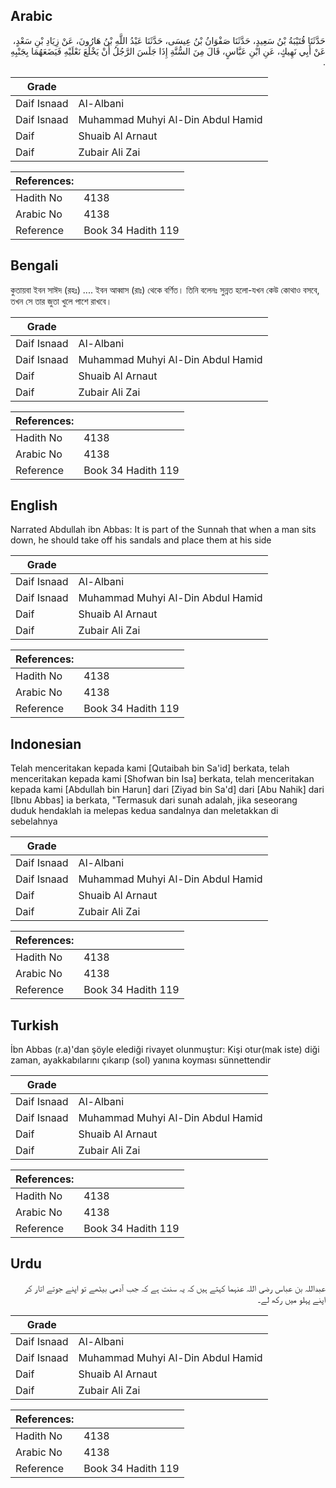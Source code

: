 ## Arabic


<div dir="rtl" lang="ar" style={{fontSize:'larger',backgroundColor:'#f8f9fa',padding:20}}>
حَدَّثَنَا قُتَيْبَةُ بْنُ سَعِيدٍ، حَدَّثَنَا صَفْوَانُ بْنُ عِيسَى، حَدَّثَنَا عَبْدُ اللَّهِ بْنُ هَارُونَ، عَنْ زِيَادِ بْنِ سَعْدٍ، عَنْ أَبِي نَهِيكٍ، عَنِ ابْنِ عَبَّاسٍ، قَالَ مِنَ السُّنَّةِ إِذَا جَلَسَ الرَّجُلُ أَنْ يَخْلَعَ نَعْلَيْهِ فَيَضَعَهُمَا بِجَنْبِهِ ‏.‏
</div>
<div style={{backgroundColor:'#f8f9fa',padding:20, marginBottom: 10}}><table> <thead> <tr> <th>Grade</th> <th></th> </tr> </thead> <tbody> <tr><td>Daif Isnaad</td><td>Al-Albani</td></tr><tr><td>Daif Isnaad</td><td>Muhammad Muhyi Al-Din Abdul Hamid</td></tr><tr><td>Daif</td><td>Shuaib Al Arnaut</td></tr><tr><td>Daif</td><td>Zubair Ali Zai</td></tr></tbody></table><table> <thead> <tr> <th>References:</th> <th></th> </tr> </thead> <tbody><tr><td>Hadith No</td><td>4138</td></tr><tr><td>Arabic No</td><td>4138</td></tr><tr><td>Reference</td><td>Book 34 Hadith 119</td></tr></tbody></table></div>

## Bengali


<div dir="ltr" lang="bn" style={{fontSize:'larger',backgroundColor:'#f8f9fa',padding:20}}>
কুতায়বা ইবন সাঈদ (রহঃ) .... ইবন আব্বাস (রাঃ) থেকে বর্ণিত। তিনি বলেনঃ সুন্নত হলো-যখন কেউ কোথাও বসবে, তখন সে তার জুতা খুলে পাশে রাখবে।
</div>
<div style={{backgroundColor:'#f8f9fa',padding:20, marginBottom: 10}}><table> <thead> <tr> <th>Grade</th> <th></th> </tr> </thead> <tbody> <tr><td>Daif Isnaad</td><td>Al-Albani</td></tr><tr><td>Daif Isnaad</td><td>Muhammad Muhyi Al-Din Abdul Hamid</td></tr><tr><td>Daif</td><td>Shuaib Al Arnaut</td></tr><tr><td>Daif</td><td>Zubair Ali Zai</td></tr></tbody></table><table> <thead> <tr> <th>References:</th> <th></th> </tr> </thead> <tbody><tr><td>Hadith No</td><td>4138</td></tr><tr><td>Arabic No</td><td>4138</td></tr><tr><td>Reference</td><td>Book 34 Hadith 119</td></tr></tbody></table></div>

## English


<div dir="ltr" lang="en" style={{fontSize:'larger',backgroundColor:'#f8f9fa',padding:20}}>
Narrated Abdullah ibn Abbas: It is part of the Sunnah that when a man sits down, he should take off his sandals and place them at his side
</div>
<div style={{backgroundColor:'#f8f9fa',padding:20, marginBottom: 10}}><table> <thead> <tr> <th>Grade</th> <th></th> </tr> </thead> <tbody> <tr><td>Daif Isnaad</td><td>Al-Albani</td></tr><tr><td>Daif Isnaad</td><td>Muhammad Muhyi Al-Din Abdul Hamid</td></tr><tr><td>Daif</td><td>Shuaib Al Arnaut</td></tr><tr><td>Daif</td><td>Zubair Ali Zai</td></tr></tbody></table><table> <thead> <tr> <th>References:</th> <th></th> </tr> </thead> <tbody><tr><td>Hadith No</td><td>4138</td></tr><tr><td>Arabic No</td><td>4138</td></tr><tr><td>Reference</td><td>Book 34 Hadith 119</td></tr></tbody></table></div>

## Indonesian


<div dir="ltr" lang="id" style={{fontSize:'larger',backgroundColor:'#f8f9fa',padding:20}}>
Telah menceritakan kepada kami [Qutaibah bin Sa'id] berkata, telah menceritakan kepada kami [Shofwan bin Isa] berkata, telah menceritakan kepada kami [Abdullah bin Harun] dari [Ziyad bin Sa'd] dari [Abu Nahik] dari [Ibnu Abbas] ia berkata, "Termasuk dari sunah adalah, jika seseorang duduk hendaklah ia melepas kedua sandalnya dan meletakkan di sebelahnya
</div>
<div style={{backgroundColor:'#f8f9fa',padding:20, marginBottom: 10}}><table> <thead> <tr> <th>Grade</th> <th></th> </tr> </thead> <tbody> <tr><td>Daif Isnaad</td><td>Al-Albani</td></tr><tr><td>Daif Isnaad</td><td>Muhammad Muhyi Al-Din Abdul Hamid</td></tr><tr><td>Daif</td><td>Shuaib Al Arnaut</td></tr><tr><td>Daif</td><td>Zubair Ali Zai</td></tr></tbody></table><table> <thead> <tr> <th>References:</th> <th></th> </tr> </thead> <tbody><tr><td>Hadith No</td><td>4138</td></tr><tr><td>Arabic No</td><td>4138</td></tr><tr><td>Reference</td><td>Book 34 Hadith 119</td></tr></tbody></table></div>

## Turkish


<div dir="ltr" lang="tr" style={{fontSize:'larger',backgroundColor:'#f8f9fa',padding:20}}>
İbn Abbas (r.a)'dan şöyle elediği rivayet olunmuştur: Kişi otur(mak iste) diği zaman, ayakkabılarını çıkarıp (sol) yanına koyması sünnettendir
</div>
<div style={{backgroundColor:'#f8f9fa',padding:20, marginBottom: 10}}><table> <thead> <tr> <th>Grade</th> <th></th> </tr> </thead> <tbody> <tr><td>Daif Isnaad</td><td>Al-Albani</td></tr><tr><td>Daif Isnaad</td><td>Muhammad Muhyi Al-Din Abdul Hamid</td></tr><tr><td>Daif</td><td>Shuaib Al Arnaut</td></tr><tr><td>Daif</td><td>Zubair Ali Zai</td></tr></tbody></table><table> <thead> <tr> <th>References:</th> <th></th> </tr> </thead> <tbody><tr><td>Hadith No</td><td>4138</td></tr><tr><td>Arabic No</td><td>4138</td></tr><tr><td>Reference</td><td>Book 34 Hadith 119</td></tr></tbody></table></div>

## Urdu


<div dir="rtl" lang="ur" style={{fontSize:'larger',backgroundColor:'#f8f9fa',padding:20}}>
عبداللہ بن عباس رضی اللہ عنہما کہتے ہیں کہ یہ سنت ہے کہ جب آدمی بیٹھے تو اپنے جوتے اتار کر اپنے پہلو میں رکھ لے۔
</div>
<div style={{backgroundColor:'#f8f9fa',padding:20, marginBottom: 10}}><table> <thead> <tr> <th>Grade</th> <th></th> </tr> </thead> <tbody> <tr><td>Daif Isnaad</td><td>Al-Albani</td></tr><tr><td>Daif Isnaad</td><td>Muhammad Muhyi Al-Din Abdul Hamid</td></tr><tr><td>Daif</td><td>Shuaib Al Arnaut</td></tr><tr><td>Daif</td><td>Zubair Ali Zai</td></tr></tbody></table><table> <thead> <tr> <th>References:</th> <th></th> </tr> </thead> <tbody><tr><td>Hadith No</td><td>4138</td></tr><tr><td>Arabic No</td><td>4138</td></tr><tr><td>Reference</td><td>Book 34 Hadith 119</td></tr></tbody></table></div>